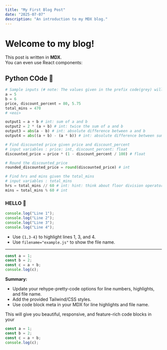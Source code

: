 ```yaml
---
title: "My First Blog Post"
date: "2025-07-07"
description: "An introduction to my MDX blog."
---
```



# Welcome to my blog!

This post is written in **MDX**.  
You can even use React components:

## Python COde 🐍

```python filename="example.js" {2,4}
# Sample inputs (# note: The values given in the prefix code(grey) will be changed by the autograder according to the testcase while running them.
a = 5
b = 6
price, discount_percent = 80, 5.75
total_mins = 470
# <eoi>

output1 = a + b # int: sum of a and b
output2 = 2 * (a + b) # int: twice the sum of a and b
output3 = abs(a - b) # int: absolute difference between a and b
output4 = abs((a + b) - (a * b)) # int: absolute difference between sum and product of a and b

# Find discounted price given price and discount_percent
# input variables : price: int, discount_percent: float
discounted_price = price * (1 - discount_percent / 100) # float

# Round the discounted_price
rounded_discounted_price = round(discounted_price) # int

# Find hrs and mins given the total_mins
# input variables : total_mins
hrs = total_mins // 60 # int: hint: think about floor division operator
mins = total_mins % 60 # int
```

### HELLO 🧊


<Calculator a={5} b={6} />


```js filename="example.js" {1,3-4}
console.log("Line 1");
console.log("Line 2");
console.log("Line 3");
console.log("Line 4");
```


- Use `{1,3-4}` to highlight lines 1, 3, and 4.
- Use `filename="example.js"` to show the file name.

---

```js {2,4-5}
const a = 1;
const b = 2;
const c = a + b;
console.log(c);
```

**Summary:**  
- Update your rehype-pretty-code options for line numbers, highlights, and file name.
- Add the provided Tailwind/CSS styles.
- Use code block meta in your MDX for line highlights and file name.

This will give you beautiful, responsive, and feature-rich code blocks in your



```js filename="example.js" {2,4}
const a = 1;
const b = 2;
const c = a + b;
console.log(c);
```